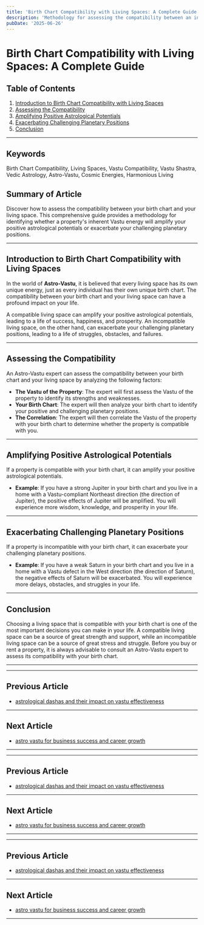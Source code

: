 ```yaml
---
title: 'Birth Chart Compatibility with Living Spaces: A Complete Guide'
description: 'Methodology for assessing the compatibility between an individual\''''s birth chart and potential living or working spaces, including techniques for identifying whether a property\''''s inherent Vastu energy will amplify positive astrological potentials or exacerbate challenging planetary positions.'
pubDate: '2025-06-26'
---
```


# Birth Chart Compatibility with Living Spaces: A Complete Guide

## Table of Contents
1. [Introduction to Birth Chart Compatibility with Living Spaces](#introduction-to-birth-chart-compatibility-with-living-spaces)
2. [Assessing the Compatibility](#assessing-the-compatibility)
3. [Amplifying Positive Astrological Potentials](#amplifying-positive-astrological-potentials)
4. [Exacerbating Challenging Planetary Positions](#exacerbating-challenging-planetary-positions)
5. [Conclusion](#conclusion)

---

## Keywords
Birth Chart Compatibility, Living Spaces, Vastu Compatibility, Vastu Shastra, Vedic Astrology, Astro-Vastu, Cosmic Energies, Harmonious Living

## Summary of Article
Discover how to assess the compatibility between your birth chart and your living space. This comprehensive guide provides a methodology for identifying whether a property\'s inherent Vastu energy will amplify your positive astrological potentials or exacerbate your challenging planetary positions.

---

## Introduction to Birth Chart Compatibility with Living Spaces

In the world of **Astro-Vastu**, it is believed that every living space has its own unique energy, just as every individual has their own unique birth chart. The compatibility between your birth chart and your living space can have a profound impact on your life.

A compatible living space can amplify your positive astrological potentials, leading to a life of success, happiness, and prosperity. An incompatible living space, on the other hand, can exacerbate your challenging planetary positions, leading to a life of struggles, obstacles, and failures.

---

## Assessing the Compatibility

An Astro-Vastu expert can assess the compatibility between your birth chart and your living space by analyzing the following factors:

- **The Vastu of the Property**: The expert will first assess the Vastu of the property to identify its strengths and weaknesses.
- **Your Birth Chart**: The expert will then analyze your birth chart to identify your positive and challenging planetary positions.
- **The Correlation**: The expert will then correlate the Vastu of the property with your birth chart to determine whether the property is compatible with you.

---

## Amplifying Positive Astrological Potentials

If a property is compatible with your birth chart, it can amplify your positive astrological potentials.

- **Example**: If you have a strong Jupiter in your birth chart and you live in a home with a Vastu-compliant Northeast direction (the direction of Jupiter), the positive effects of Jupiter will be amplified. You will experience more wisdom, knowledge, and prosperity in your life.

---

## Exacerbating Challenging Planetary Positions

If a property is incompatible with your birth chart, it can exacerbate your challenging planetary positions.

- **Example**: If you have a weak Saturn in your birth chart and you live in a home with a Vastu defect in the West direction (the direction of Saturn), the negative effects of Saturn will be exacerbated. You will experience more delays, obstacles, and struggles in your life.

---

## Conclusion

Choosing a living space that is compatible with your birth chart is one of the most important decisions you can make in your life. A compatible living space can be a source of great strength and support, while an incompatible living space can be a source of great stress and struggle. Before you buy or rent a property, it is always advisable to consult an Astro-Vastu expert to assess its compatibility with your birth chart.

---
---

## Previous Article
- [astrological dashas and their impact on vastu effectiveness](200815_astrological_dashas_and_their_impact_on_vastu_effectiveness.mdx)

---

## Next Article
- [astro vastu for business success and career growth](200817_astro_vastu_for_business_success_and_career_growth.mdx)

---
---

## Previous Article
- [astrological dashas and their impact on vastu effectiveness](200815_astrological_dashas_and_their_impact_on_vastu_effectiveness.mdx)

---

## Next Article
- [astro vastu for business success and career growth](200817_astro_vastu_for_business_success_and_career_growth.mdx)

---
---

## Previous Article
- [astrological dashas and their impact on vastu effectiveness](200815_astrological_dashas_and_their_impact_on_vastu_effectiveness.mdx)

---

## Next Article
- [astro vastu for business success and career growth](200817_astro_vastu_for_business_success_and_career_growth.mdx)

---
